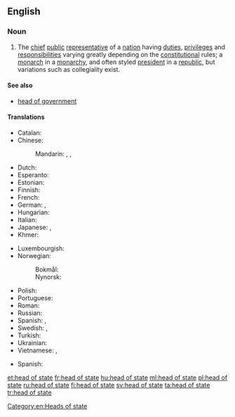 ==English==

===Noun===
{{wikipedia}}
{{en-noun|head=[[head]] [[of]] [[state]]|heads of state}}

# The [[chief]] [[public]] [[representative]] of a [[nation]] having [[duties]], [[privilege]]s and [[responsibilities]] varying greatly depending on the [[constitution]]al rules; a [[monarch]] in a [[monarchy]], and often styled [[president]] in a [[republic]], but variations such as collegiality exist.

====See also====
* [[head of government]]

====Translations====
{{trans-top|the chief public representative of a nation}}
* Catalan: {{t|ca|cap d'estat|m}}
* Chinese:
*: Mandarin: {{t+|cmn|國家元首|sc=Hani}}, {{t|cmn|国家元首|tr=guójiā yuánshǒu|sc=Hani}}, {{t+|cmn|元首|tr=yuánshǒu|sc=Hani}}
* Dutch: {{t+|nl|staatshoofd|n}}
* Esperanto: {{t|eo|ŝtatestro}}
* Estonian: {{t|et|riigipea}}
* Finnish: {{t+|fi|valtionpäämies}}
* French: {{t+|fr|chef d'État|m}}
* German: {{t+|de|Staatsoberhaupt|n}}, {{t+|de|Staatschef|m}}
* Hungarian: {{t+|hu|államfő}}
* Italian: {{t|it|capo di stato}}
* Japanese: {{t|ja|国家元首|tr=こっかげんしゅ, kokkagenshu}}, {{t+|ja|元首|tr=げんしゅ, genshu}}
* Khmer: {{t|km|ប្រមុខរដ្ឋ|sc=Khmr|tr=prɑmuk roat}}
{{trans-mid}}
* Luxembourgish: {{t|lb|Staatschef|m}}
* Norwegian:
*: Bokmål: {{t|no|statsoverhode|n}}
*: Nynorsk: {{t|nn|statsoverhovud|n}}
* Polish: {{t|pl|głowa państwa|m|f}}
* Portuguese: {{t|pt|chefe de estado|m|f}}
* Roman: {{t|ro|[[șef]] [[de]] [[stat]]|m}}
* Russian: {{t|ru|глава́ госуда́рства|m|f|sc=Cyrl}}
* Spanish: {{t|es|jefe de Estado|m}}, {{t|es|mandatario|m}}
* Swedish: {{t+|sv|statschef|c}}, {{t+|sv|statsöverhuvud|n}}
* Turkish: {{t+|tr|devlet başkanı}}
* Ukrainian: {{t|uk|голова́ держа́ви|m|f|sc=Cyrl}}
* Vietnamese: {{t|vi|nguyên thủ quốc gia}}, {{t+|vi|quốc trưởng}}
{{trans-bottom}}

{{checktrans-top}}
* Spanish: {{t-check|es|cabo de estado|m}}
{{trans-bottom}}

[[Category:en:Heads of state]]

[[et:head of state]]
[[fr:head of state]]
[[hu:head of state]]
[[ml:head of state]]
[[pl:head of state]]
[[ru:head of state]]
[[fi:head of state]]
[[sv:head of state]]
[[ta:head of state]]
[[tr:head of state]]